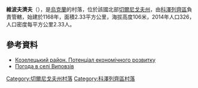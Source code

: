 {{coord|50|56|7|N|30|47|26|E|scale:100000|display=title}}

'''維波夫濟夫'''（{{lang-uk|Виповзів}}），是[[烏克蘭|烏克蘭]]的村落，位於該國北部[[切爾尼戈夫州|切爾尼戈夫州]]，由[[科澤列齊區|科澤列齊區]]負責管轄，始建於1168年，面積2.33平方公里，海拔高度106米，2014年人口326，人口密度每平方公里2.33人。

==參考資料==
*[http://cg.gov.ua/web_docs/1/2014/03/docs/KOZELETS.PDF Козелецький район. Потенціал економічного розвитку] {{Wayback|url=http://cg.gov.ua/web_docs/1/2014/03/docs/KOZELETS.PDF |date=20151222113731 }}
*[http://weather.in.ua/ua/chernigovskaja/3633 Погода в селі Виповзів]

[[Category:切爾尼戈夫州村落|Category:切爾尼戈夫州村落]]
[[Category:科澤列齊區村落|Category:科澤列齊區村落]]


{{Chernihiv-geo-stub}}